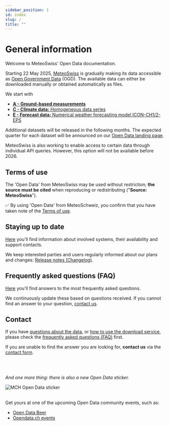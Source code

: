 ```yaml
---
sidebar_position: 1
id: index
slug: /
title: ""
---
```


# General information

Welcome to MeteoSwiss' Open Data documentation.

Starting 22 May 2025, [MeteoSwiss](https://www.meteoswiss.admin.ch/about-us/legal-mandate.html) is gradually making its data accessible as [Open Government Data](https://www.bfs.admin.ch/bfs/en/home/services/ogd/at-a-glance.html) (OGD). The available data can either be downloaded manually or obtained automatically as files.

We start with 
- [**A - Ground-based measurements**](/a-data-groundbased)
- [**C - Climate data:** Homogeneous data series](/c-climate-data)
- [**E - Forecast data:** Numerical weather forecasting model ICON-CH1/2-EPS](/e-forecast-data)

Additional datasets will be released in the following months. The expected quarter for each dataset will be announced on our [Open Data landing page](https://www.meteoswiss.admin.ch/services-and-publications/service/open-data.html).

MeteoSwiss is also working to enable access to certain data through individual API queries. However, this option will not be available before 2026.


## Terms of use

The 'Open Data' from MeteoSwiss may be used without restriction; **the source must be cited** when reproducing or redistributing ("**Source: MeteoSwiss**").

:white_check_mark: By using 'Open Data' from MeteoSchweiz, you confirm that you have taken note of the [Terms of use](/general/terms-of-use).


## Staying up to date

[Here](/general/status#systems-their-availability-and-support-contacts) you'll find information about involved systems, their availability and support contacts. 

We keep interested parties and users regularly informed about our plans and changes: [Release notes (Changelog)](/general/status#release-notes-changelog).


## Frequently asked questions (FAQ)

[Here](/general/faq) you'll find answers to the most frequently asked questions. 

We continuously update these based on questions received. If you cannot find an answer to your question, [contact us](/general/contact).


## Contact

If you have [questions about the data](/a-data-groundbased), or [how to use the download service](/general/download), please check the [frequently asked questions (FAQ)](general/faq) first. 

If you are unable to find the answer you are looking for, **contact us** via the [contact form](https://www.meteoswiss.admin.ch/about-us/contact/contact-form.html).

<br></br>

*And one more thing: there is also a new Open Data sticker.*

![MCH Open Data sticker](./static/docs_img/mch_open_data_sticker.png) <br></br>

Get yours at one of the upcoming Open Data community events, such as:
- [Open Data Beer](https://opendatabeer.ch/agenda/)
- [Opendata.ch events](https://opendata.ch/events/)
